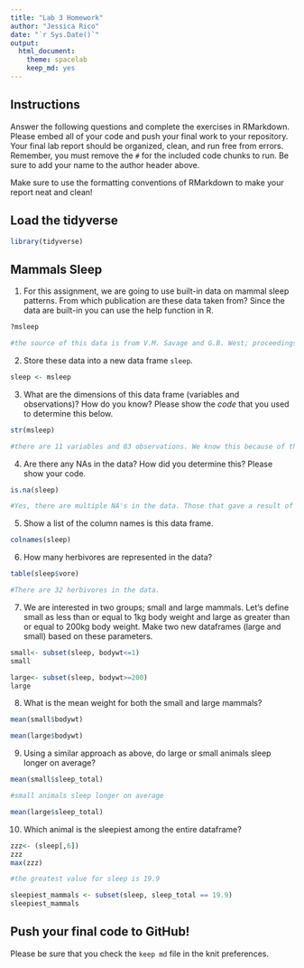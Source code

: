 ```yaml
---
title: "Lab 3 Homework"
author: "Jessica Rico"
date: "`r Sys.Date()`"
output:
  html_document: 
    theme: spacelab
    keep_md: yes
---
```


## Instructions
Answer the following questions and complete the exercises in RMarkdown. Please embed all of your code and push your final work to your repository. Your final lab report should be organized, clean, and run free from errors. Remember, you must remove the `#` for the included code chunks to run. Be sure to add your name to the author header above.  

Make sure to use the formatting conventions of RMarkdown to make your report neat and clean!  

## Load the tidyverse
```r
library(tidyverse)
```

## Mammals Sleep
1. For this assignment, we are going to use built-in data on mammal sleep patterns. From which publication are these data taken from? Since the data are built-in you can use the help function in R.
```r
?msleep

#the source of this data is from V.M. Savage and G.B. West; proceedings of the National Academy of Sciences
```

2. Store these data into a new data frame `sleep`.
```r
sleep <- msleep

```

3. What are the dimensions of this data frame (variables and observations)? How do you know? Please show the *code* that you used to determine this below.  
```r
str(msleep)

#there are 11 variables and 83 observations. We know this because of the first line from the str command. 
```

4. Are there any NAs in the data? How did you determine this? Please show your code.  
```r
is.na(sleep)

#Yes, there are multiple NA's in the data. Those that gave a result of true are NAs present in the data. 
```

5. Show a list of the column names is this data frame.
```r
colnames(sleep)
```

6. How many herbivores are represented in the data?  
```r
table(sleep$vore)

#There are 32 herbivores in the data. 
```

7. We are interested in two groups; small and large mammals. Let's define small as less than or equal to 1kg body weight and large as greater than or equal to 200kg body weight. Make two new dataframes (large and small) based on these parameters.
```r
small<- subset(sleep, bodywt<=1)
small

large<- subset(sleep, bodywt>=200)
large

```

8. What is the mean weight for both the small and large mammals?
```r

mean(small$bodywt)


```

```r
mean(large$bodywt)
```

9. Using a similar approach as above, do large or small animals sleep longer on average?  
```r
mean(small$sleep_total)

#small animals sleep longer on average

```

```r
mean(large$sleep_total)
```

10. Which animal is the sleepiest among the entire dataframe?
```r

zzz<- (sleep[,6])
zzz
max(zzz)

#the greatest value for sleep is 19.9

```

```r

sleepiest_mammals <- subset(sleep, sleep_total == 19.9)
sleepiest_mammals
```

## Push your final code to GitHub!
Please be sure that you check the `keep md` file in the knit preferences.   